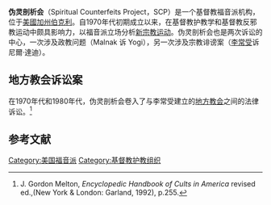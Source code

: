 {{多個問題|
{{copyedit|time=2017-06-18T05:28:18+00:00}}
{{expand|time=2017-06-18T05:28:18+00:00}}
{{expert|time=2017-06-18T05:28:18+00:00}}
}}
'''伪灵剖析会'''（Spiritual Counterfeits Project，SCP）是一个基督教福音派机构，位于[[美國|美國]][[加州|加州]][[伯克利_(加利福尼亞州)|伯克利]]。自1970年代初期成立以来，在基督教护教学和基督教反邪教运动中颇具影响力，以福音派立场分析[[新宗教运动|新宗教运动]]。伪灵剖析会也是两次诉讼的中心，一次涉及政教问题（Malnak 诉 Yogi），另一次涉及宗教诽谤案（[[李常受|李常受]]诉尼爾·達迪）。

==地方教会诉讼案==
在1970年代和1980年代，伪灵剖析会卷入了与李常受建立的[[地方教会|地方教会]]之间的法律诉讼。<ref>J. Gordon Melton, ''Encyclopedic Handbook of Cults in America''  revised ed.,(New York &  London: Garland, 1992), p.255.</ref>

== 参考文献 ==
{{reflist}}

{{Christianity-stub}}

[[Category:美国福音派|Category:美国福音派]]
[[Category:基督教护教组织|Category:基督教护教组织]]